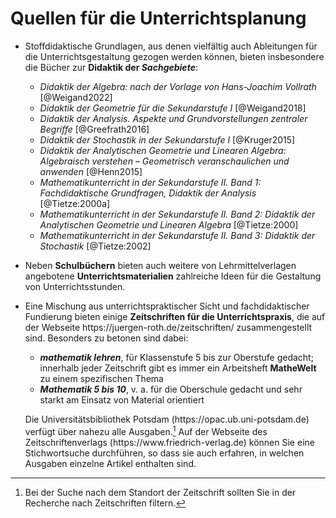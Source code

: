# Quellen für die Unterrichtsplanung

* Stoffdidaktische Grundlagen, aus denen vielfältig auch Ableitungen für die Unterrichtsgestaltung gezogen werden können, bieten insbesondere die Bücher zur **Didaktik der *Sachgebiete***:
  * *Didaktik der Algebra: nach der Vorlage von Hans-Joachim Vollrath* [@Weigand2022]
  * *Didaktik der Geometrie für die Sekundarstufe I* [@Weigand2018]
  * *Didaktik der Analysis. Aspekte und Grundvorstellungen zentraler Begriffe* [@Greefrath2016]
  * *Didaktik der Stochastik in der Sekundarstufe I* [@Kruger2015]
  * *Didaktik der Analytischen Geometrie und Linearen Algebra: Algebraisch verstehen -- Geometrisch veranschaulichen und anwenden* [@Henn2015]
  * *Mathematikunterricht in der Sekundarstufe II. Band 1: Fachdidaktische Grundfragen, Didaktik der Analysis* [@Tietze:2000a]
  *	*Mathematikunterricht in der Sekundarstufe II. Band 2: Didaktik der Analytischen Geometrie und Linearen Algebra* [@Tietze:2000]
  * *Mathematikunterricht in der Sekundarstufe II. Band 3: Didaktik der Stochastik* [@Tietze:2002]


* Neben **Schulbüchern** bieten auch weitere von Lehrmittelverlagen angebotene **Unterrichtsmaterialien** zahlreiche Ideen für die Gestaltung von Unterrichtsstunden. 

* Eine Mischung aus unterrichtspraktischer Sicht und fachdidaktischer Fundierung bieten einige **Zeitschriften für die Unterrichtspraxis**, die auf der Webseite https://juergen-roth.de/zeitschriften/ zusammengestellt sind. Besonders zu betonen sind dabei: 
    * ***mathematik lehren***, für Klassenstufe 5 bis zur Oberstufe gedacht; innerhalb jeder Zeitschrift gibt es immer ein Arbeitsheft **MatheWelt** zu einem spezifischen Thema
    * ***Mathematik 5 bis 10***, v. a. für die Oberschule gedacht und sehr starkt am Einsatz von Material orientiert

  Die Universitätsbibliothek Potsdam (https://opac.ub.uni-potsdam.de) verfügt über nahezu alle Ausgaben.^[Bei der Suche nach dem Standort der Zeitschrift sollten Sie in der Recherche nach Zeitschriften filtern.] Auf der Webseite des Zeitschriftenverlags (https://www.friedrich-verlag.de) können Sie eine Stichwortsuche durchführen, so dass sie auch erfahren, in welchen Ausgaben einzelne Artikel enthalten sind.

